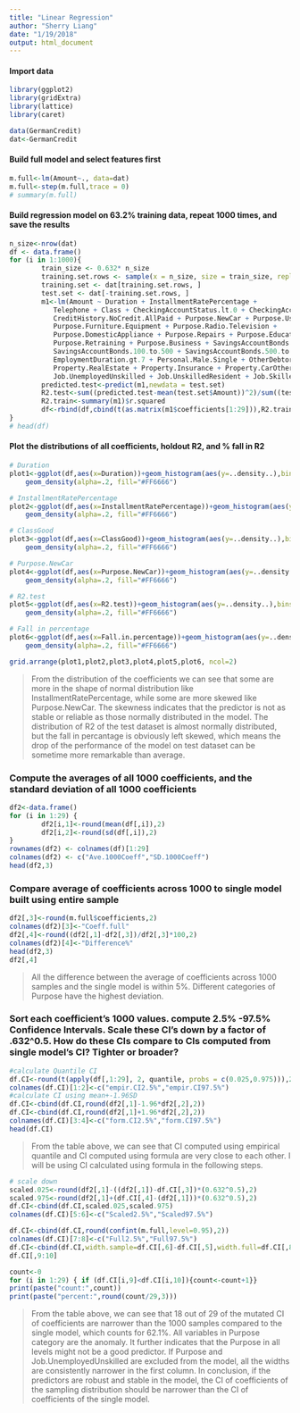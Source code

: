 ```yaml
---
title: "Linear Regression"
author: "Sherry Liang"
date: "1/19/2018"
output: html_document
---
```

#### Import data

```r
library(ggplot2)
library(gridExtra)
library(lattice)
library(caret)

data(GermanCredit)
dat<-GermanCredit
```

#### Build full model and select features first

```r
m.full<-lm(Amount~., data=dat)
m.full<-step(m.full,trace = 0)
# summary(m.full)
```


#### Build regression model on 63.2% training data, repeat 1000 times, and save the results

```r
n_size<-nrow(dat)
df <- data.frame()
for (i in 1:1000){
        train_size <- 0.632* n_size
        training.set.rows <- sample(x = n_size, size = train_size, replace = FALSE)
        training.set <- dat[training.set.rows, ]
        test.set <- dat[-training.set.rows, ]
        m1<-lm(Amount ~ Duration + InstallmentRatePercentage + 
           Telephone + Class + CheckingAccountStatus.lt.0 + CheckingAccountStatus.gt.200 + 
           CreditHistory.NoCredit.AllPaid + Purpose.NewCar + Purpose.UsedCar + 
           Purpose.Furniture.Equipment + Purpose.Radio.Television + 
           Purpose.DomesticAppliance + Purpose.Repairs + Purpose.Education + 
           Purpose.Retraining + Purpose.Business + SavingsAccountBonds.lt.100 + 
           SavingsAccountBonds.100.to.500 + SavingsAccountBonds.500.to.1000 + 
           EmploymentDuration.gt.7 + Personal.Male.Single + OtherDebtorsGuarantors.CoApplicant + 
           Property.RealEstate + Property.Insurance + Property.CarOther + 
           Job.UnemployedUnskilled + Job.UnskilledResident + Job.SkilledEmployee, data=training.set)
        predicted.test<-predict(m1,newdata = test.set)
        R2.test<-sum((predicted.test-mean(test.set$Amount))^2)/sum((test.set$Amount-mean(test.set$Amount))^2)
        R2.train<-summary(m1)$r.squared
        df<-rbind(df,cbind(t(as.matrix(m1$coefficients[1:29])),R2.train,R2.test,Fall.in.percentage=(R2.train-R2.test)/R2.train*100))        
}
# head(df)
```

#### Plot the distributions of all coefficients, holdout R2, and % fall in R2 

```r
# Duration
plot1<-ggplot(df,aes(x=Duration))+geom_histogram(aes(y=..density..),bins=20,colour="black", fill="white") + 
    geom_density(alpha=.2, fill="#FF6666") 

# InstallmentRatePercentage
plot2<-ggplot(df,aes(x=InstallmentRatePercentage))+geom_histogram(aes(y=..density..),bins=20,colour="black", fill="white") +
    geom_density(alpha=.2, fill="#FF6666") 

# ClassGood
plot3<-ggplot(df,aes(x=ClassGood))+geom_histogram(aes(y=..density..),bins=20,colour="black", fill="white") +
    geom_density(alpha=.2, fill="#FF6666") 

# Purpose.NewCar
plot4<-ggplot(df,aes(x=Purpose.NewCar))+geom_histogram(aes(y=..density..),bins=20,colour="black", fill="white") +
    geom_density(alpha=.2, fill="#FF6666") 

# R2.test
plot5<-ggplot(df,aes(x=R2.test))+geom_histogram(aes(y=..density..),bins=20,colour="black", fill="white") +
    geom_density(alpha=.2, fill="#FF6666") 

# Fall in percentage
plot6<-ggplot(df,aes(x=Fall.in.percentage))+geom_histogram(aes(y=..density..),bins=20,colour="black", fill="white") +
    geom_density(alpha=.2, fill="#FF6666") 

grid.arrange(plot1,plot2,plot3,plot4,plot5,plot6, ncol=2)
```

> From the distribution of the coefficients we can see that some are more in the shape of normal distribution like InstallmentRatePercentage, while some are more skewed like Purpose.NewCar. The skewness indicates that the predictor is not as stable or reliable as those normally distributed in the model. 
The distribution of R2 of the test dataset is almost normally distributed, but the fall in percantage is obviously left skewed, which means the drop of the performance of the model on test dataset can be sometime more remarkable than average. 

### Compute the averages of all 1000 coefficients, and the standard deviation of all 1000 coefficients

```r
df2<-data.frame()
for (i in 1:29) {
        df2[i,1]<-round(mean(df[,i]),2)
        df2[i,2]<-round(sd(df[,i]),2)
} 
rownames(df2) <- colnames(df)[1:29]
colnames(df2) <- c("Ave.1000Coeff","SD.1000Coeff")
head(df2,3)
```

### Compare average of coefficients across 1000 to single model built using entire sample
```r
df2[,3]<-round(m.full$coefficients,2)
colnames(df2)[3]<-"Coeff.full"
df2[,4]<-round((df2[,1]-df2[,3])/df2[,3]*100,2)
colnames(df2)[4]<-"Difference%"
head(df2,3)
df2[,4]
```
> All the difference between the average of coefficients across 1000 samples and the single model is within 5%. Different categories of Purpose have the highest deviation. 

### Sort each coefficient's 1000 values. compute 2.5% -97.5% Confidence Intervals. Scale these CI's down by a factor of .632^0.5. How do these CIs compare to CIs computed from single model's CI? Tighter or broader?
```r
#calculate Quantile CI
df.CI<-round(t(apply(df[,1:29], 2, quantile, probs = c(0.025,0.975))),2)
colnames(df.CI)[1:2]<-c("empir.CI2.5%","empir.CI97.5%")
#calculate CI using mean+-1.96SD
df.CI<-cbind(df.CI,round(df2[,1]-1.96*df2[,2],2))
df.CI<-cbind(df.CI,round(df2[,1]+1.96*df2[,2],2))
colnames(df.CI)[3:4]<-c("form.CI2.5%","form.CI97.5%")
head(df.CI)
```
> From the table above, we can see that CI computed using empirical quantile and CI computed using formula are very close to each other. I will be using CI calculated using formula in the following steps.

```r
# scale down
scaled.025<-round(df2[,1]-((df2[,1])-df.CI[,3])*(0.632^0.5),2)
scaled.975<-round(df2[,1]+(df.CI[,4]-(df2[,1]))*(0.632^0.5),2)
df.CI<-cbind(df.CI,scaled.025,scaled.975)
colnames(df.CI)[5:6]<-c("Scaled2.5%","Scaled97.5%")
```

```r
df.CI<-cbind(df.CI,round(confint(m.full,level=0.95),2))
colnames(df.CI)[7:8]<-c("Full2.5%","Full97.5%")
df.CI<-cbind(df.CI,width.sample=df.CI[,6]-df.CI[,5],width.full=df.CI[,8]-df.CI[,7] )
df.CI[,9:10]
```

```r
count<-0
for (i in 1:29) { if (df.CI[i,9]<df.CI[i,10]){count<-count+1}}
print(paste("count:",count))
print(paste("percent:",round(count/29,3)))
```

> From the table above, we can see that 18 out of 29 of the mutated CI of coefficients are narrower than the 1000 samples compared to the single model, which counts for 62.1%. All variables in Purpose category are the anomaly. It further indicates that the Purpose in all levels might not be a good predictor. If Purpose and Job.UnemployedUnskilled are excluded from the model, all the widths are consistently narrower in the first column. In conclusion, if the predictors are robust and stable in the model, the CI of coefficients of the sampling distribution should be narrower than the CI of coefficients of the single model.



